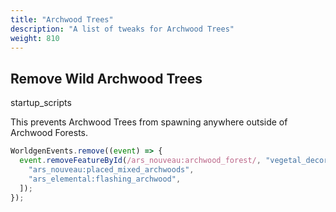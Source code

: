```yaml
---
title: "Archwood Trees"
description: "A list of tweaks for Archwood Trees"
weight: 810
---
```


## Remove Wild Archwood Trees

<span class="badge text-bg-dark startup-scripts">startup_scripts</span>

This prevents Archwood Trees from spawning anywhere outside of Archwood Forests.

```js
WorldgenEvents.remove((event) => {
  event.removeFeatureById(/ars_nouveau:archwood_forest/, "vegetal_decoration", [
    "ars_nouveau:placed_mixed_archwoods",
    "ars_elemental:flashing_archwood",
  ]);
});
```
